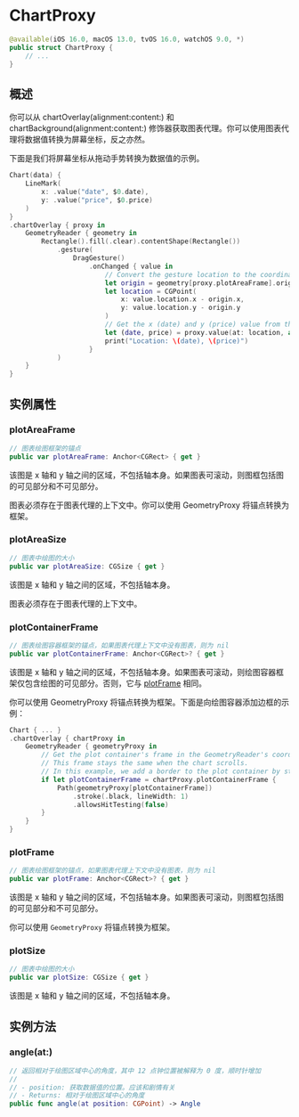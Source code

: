 # ChartProxy

<ToBePolishedAfterTranslation />

<OriginalSource
  title="ChartProxy"
  url="https://developer.apple.com/documentation/charts/chartproxy"
  summary="用于访问图表的比例和绘图区域的代理"
/>

```swift
@available(iOS 16.0, macOS 13.0, tvOS 16.0, watchOS 9.0, *)
public struct ChartProxy {
    // ...
}
```

## 概述

你可以从 chartOverlay(alignment:content:) 和 chartBackground(alignment:content:) 修饰器获取图表代理。你可以使用图表代理将数据值转换为屏幕坐标，反之亦然。

下面是我们将屏幕坐标从拖动手势转换为数据值的示例。

```swift
Chart(data) {
    LineMark(
        x: .value("date", $0.date),
        y: .value("price", $0.price)
    )
}
.chartOverlay { proxy in
    GeometryReader { geometry in
        Rectangle().fill(.clear).contentShape(Rectangle())
            .gesture(
                DragGesture()
                    .onChanged { value in
                        // Convert the gesture location to the coordinate space of the plot area.
                        let origin = geometry[proxy.plotAreaFrame].origin
                        let location = CGPoint(
                            x: value.location.x - origin.x,
                            y: value.location.y - origin.y
                        )
                        // Get the x (date) and y (price) value from the location.
                        let (date, price) = proxy.value(at: location, as: (Date, Double).self)
                        print("Location: \(date), \(price)")
                    }
            )
    }
}
```

## 实例属性

### plotAreaFrame

```swift
// 图表绘图框架的锚点
public var plotAreaFrame: Anchor<CGRect> { get }
```

该图是 x 轴和 y 轴之间的区域，不包括轴本身。如果图表可滚动，则图框包括图的可见部分和不可见部分。

图表必须存在于图表代理的上下文中。你可以使用 GeometryProxy 将锚点转换为框架。

### plotAreaSize

```swift
// 图表中绘图的大小
public var plotAreaSize: CGSize { get }
```

该图是 x 轴和 y 轴之间的区域，不包括轴本身。

图表必须存在于图表代理的上下文中。

### plotContainerFrame

```swift
// 图表绘图容器框架的锚点，如果图表代理上下文中没有图表，则为 nil
public var plotContainerFrame: Anchor<CGRect>? { get }
```

该图是 x 轴和 y 轴之间的区域，不包括轴本身。如果图表可滚动，则绘图容器框架仅包含绘图的可见部分。否则，它与 [plotFrame](https://developer.apple.com/documentation/charts/chartproxy/plotframe) 相同。

你可以使用 GeometryProxy 将锚点转换为框架。下面是向绘图容器添加边框的示例：

```swift
Chart { ... }
.chartOverlay { chartProxy in
    GeometryReader { geometryProxy in
        // Get the plot container's frame in the GeometryReader's coordinate space.
        // This frame stays the same when the chart scrolls.
        // In this example, we add a border to the plot container by stroking the frame.
        if let plotContainerFrame = chartProxy.plotContainerFrame {
            Path(geometryProxy[plotContainerFrame])
                .stroke(.black, lineWidth: 1)
                .allowsHitTesting(false)
        }
    }
}
```

### plotFrame

```swift
// 图表绘图框架的锚点，如果图表代理上下文中没有图表，则为 nil
public var plotFrame: Anchor<CGRect>? { get }
```

该图是 x 轴和 y 轴之间的区域，不包括轴本身。如果图表可滚动，则图框包括图的可见部分和不可见部分。

你可以使用 `GeometryProxy` 将锚点转换为框架。

### plotSize

```swift
// 图表中绘图的大小
public var plotSize: CGSize { get }
```

该图是 x 轴和 y 轴之间的区域，不包括轴本身。

## 实例方法

### angle(at:)

```swift
// 返回相对于绘图区域中心的角度，其中 12 点钟位置被解释为 0 度，顺时针增加
//
// - position: 获取数据值的位置。应该和剧情有关
// - Returns: 相对于绘图区域中心的角度
public func angle(at position: CGPoint) -> Angle
```
